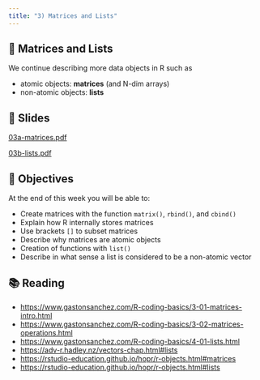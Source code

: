 ```yaml
---
title: "3) Matrices and Lists"
---
```



## 📖 Matrices and Lists

We continue describing more data objects in R such as

- atomic objects: __matrices__ (and N-dim arrays)
- non-atomic objects: __lists__



## 📰 Slides

[03a-matrices.pdf](../slides/03a-matrices.pdf)

[03b-lists.pdf](../slides/03b-lists.pdf)



## 🎯 Objectives

At the end of this week you will be able to:

- Create matrices with the function `matrix()`, `rbind()`, and `cbind()`
- Explain how R internally stores matrices
- Use brackets `[]` to subset matrices
- Describe why matrices are atomic objects
- Creation of functions with `list()`
- Describe in what sense a list is considered to be a non-atomic vector
 


## 📚 Reading

- <https://www.gastonsanchez.com/R-coding-basics/3-01-matrices-intro.html>
- <https://www.gastonsanchez.com/R-coding-basics/3-02-matrices-operations.html>
- <https://www.gastonsanchez.com/R-coding-basics/4-01-lists.html>
- <https://adv-r.hadley.nz/vectors-chap.html#lists>
- <https://rstudio-education.github.io/hopr/r-objects.html#matrices>
- <https://rstudio-education.github.io/hopr/r-objects.html#lists>

